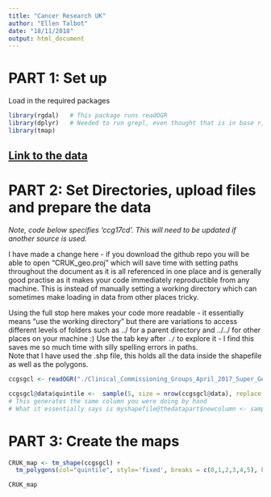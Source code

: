 ```yaml
---
title: "Cancer Research UK"
author: "Ellen Talbot"
date: "18/11/2018"
output: html_document
---
```


# PART 1: Set up 

Load in the required packages 

``` r
library(rgdal)   # This package runs readOGR
library(dplyr)   # Needed to run grepl, even thought that is in base r, also needed for left_join
library(tmap)
```


## [Link to the data](http://geoportal.statistics.gov.uk/datasets/clinical-commissioning-groups-april-2017-super-generalised-clipped-boundaries-in-england-v4) 

# PART 2:  Set Directories, upload files and prepare the data

*Note, code below specifies 'ccg17cd'. This will need to be updated if another source is used.*

I have made a change here - if you download the github repo you will be able to open "CRUK_geo.proj" which will save time with setting paths throughout the document as it is all referenced in one place and is generally good practise as it makes your code immediately reproductible from any machine. This is instead of manually setting a working directory which can sometimes make loading in data from other places tricky.


Using the full stop here makes your code more readable - it essentially means "use the working directory" but there are variations to access different levels of folders such as ../ for a parent directory and ../../ for other places on your machine :) Use the tab key after `./` to explore it - I find this saves me so much time with silly spelling errors in paths.  
Note that I have used the .shp file, this holds all the data inside the shapefile as well as the polygons. 

```r
ccgsgcl <- readOGR("./Clinical_Commissioning_Groups_April_2017_Super_Generalised_Clipped_Boundaries_in_England_V4/Clinical_Commissioning_Groups_April_2017_Super_Generalised_Clipped_Boundaries_in_England_V4.shp")

ccgsgcl@data$quintile <-  sample(5, size = nrow(ccgsgcl@data), replace = TRUE)
# This generates the same column you were doing by hand
# What it essentially says is myshapefile@thedatapart$newcolumn <- sample(use 5 numbers, size = number of rows in the data, repeat 1 - 5 until the end).
```


# PART 3:  Create the maps

``` r
CRUK_map <- tm_shape(ccgsgcl) +
  tm_polygons(col="quintile", style='fixed', breaks = c(0,1,2,3,4,5), border.col = "grey50",  border.alpha = 0.1, title="Cancer Research UK ", showNA=FALSE)

CRUK_map
```
